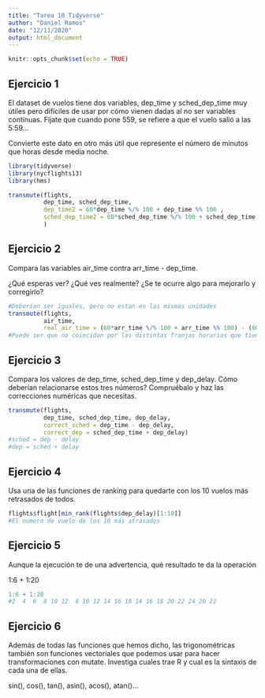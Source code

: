 ```yaml
---
title: "Tarea 10 Tidyverse"
author: "Daniel Ramos"
date: "12/11/2020"
output: html_document
---
```


```r
knitr::opts_chunk$set(echo = TRUE)
```

## Ejercicio 1

El dataset de vuelos tiene dos variables, dep_time y sched_dep_time muy útiles pero difíciles de usar por cómo vienen dadas al no ser variables contínuas. Fíjate que cuando pone 559, se refiere a que el vuelo salió a las 5:59...

Convierte este dato en otro más útil que represente el número de minutos que horas desde media noche. 

```r
library(tidyverse)
library(nycflights13)
library(hms)

transmute(flights, 
          dep_time, sched_dep_time,
          dep_time2 = 60*dep_time %/% 100 + dep_time %% 100 , 
          sched_dep_time2 = 60*sched_dep_time %/% 100 + sched_dep_time %% 100
          )


```

## Ejercicio 2

Compara las variables air_time contra arr_time - dep_time. 

¿Qué esperas ver?
¿Qué ves realmente?
¿Se te ocurre algo para mejorarlo y corregirlo?

```r
#Deberian ser iguales, pero no estan en las mismas unidades
transmute(flights,
          air_time,
          real_air_time = (60*arr_time %/% 100 + arr_time %% 100) - (60*dep_time %/% 100 + dep_time %% 100))
#Puede ser que no coincidan por las distintas franjas horarias que tiene USA
```

## Ejercicio 3

Compara los valores de dep_time, sched_dep_time y dep_delay. Cómo deberían relacionarse estos tres números? Compruébalo y haz las correcciones numéricas que necesitas.

```r
transmute(flights,
          dep_time, sched_dep_time, dep_delay, 
          correct_sched = dep_time - dep_delay,
          correct_dep = sched_dep_time + dep_delay)
#sched = dep - delay
#dep = sched + delay
```

## Ejercicio 4

Usa una de las funciones de ranking para quedarte con los 10 vuelos más retrasados de todos.

```r
flights$flight[min_rank(flights$dep_delay)[1:10]]
#El numero de vuelo de los 10 más atrasados
```

## Ejercicio 5

Aunque la ejecución te de una advertencia, qué resultado te da la operación

1:6 + 1:20

```r
1:6 + 1:20
#2  4  6  8 10 12  8 10 12 14 16 18 14 16 18 20 22 24 20 22
```

## Ejercicio 6

Además de todas las funciones que hemos dicho, las trigonométricas también son funciones vectoriales que podemos usar para hacer transformaciones con mutate. Investiga cuales trae R y cual es la sintaxis de cada una de ellas.

sin(), cos(), tan(), asin(), acos(), atan()...

